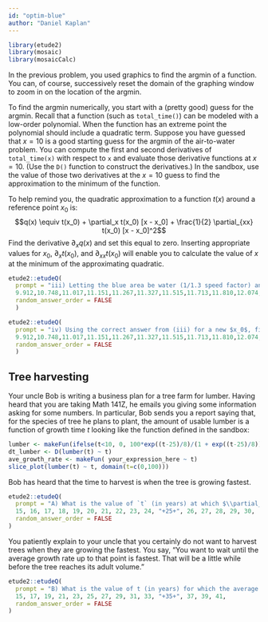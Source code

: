 ```yaml
---
id: "optim-blue"
author: "Daniel Kaplan"
---
```


```r
library(etude2)
library(mosaic)
library(mosaicCalc)
```


In the previous problem, you used graphics to find the argmin of a function. You can, of course, successively reset the domain of the graphing window to zoom in on the location of the argmin.

To find the argmin numerically, you start with a (pretty good) guess for the argmin. Recall that a function (such as `total_time()`) can be modeled with a low-order polynomial. When the function has an extreme point the polynomial should include a quadratic term. Suppose you have guessed that $x=10$ is a good starting guess for the argmin of the air-to-water problem. You can compute the first and second derivatives of `total_time(x)` with respect to `x` and evaluate those derivative functions at $x=10$. (Use the `D()` function to construct the derivatives.) In the sandbox, use the value of those two derivatives at the $x=10$ guess to find the approximation to the minimum of the function.

To help remind you, the quadratic approximation to a function $t(x)$ around a reference point $x_0$ is: $$q(x) \equiv t(x_0) + \partial_x t(x_0) [x - x_0] + \frac{1}{2} \partial_{xx} t(x_0) [x - x_0]^2$$
Find the derivative $\partial_x q(x)$ and set this equal to zero. Inserting appropriate values for $x_0$, $\partial_x t(x_0)$, and $\partial_{xx} t(x_0)$ will enable you to calculate the value of $x$ at the minimum of the approximating quadratic.

```r
etude2::etudeQ(
  prompt = "iii) Letting the blue area be water (1/1.3 speed factor) and starting with a guess $x_0=10$, find the $x$ that minimizes the approximating quadratic.",
  9.912,10.748,11.017,11.151,11.267,11.327,11.515,11.713,11.810,12.074,12.276,12.321,12.438,"12.461","+12.579+", 12.618,12.637,12.993,13.261,13.360,13.527,13.888,
  random_answer_order = FALSE
  )
```

```r
etude2::etudeQ(
  prompt = "iv) Using the correct answer from (iii) for a new $x_0$, find the value of $x$ that minimizes the new approximating quadratic.",
  9.912,10.748,11.017,11.151,11.267,11.327,11.515,11.713,11.810,12.074,12.276,12.321,12.438,"+12.461+", 12.579, 12.618,12.637,12.993,13.261,13.360,13.527,13.888,
  random_answer_order = FALSE
  )
```

## Tree harvesting

Your uncle Bob is writing a business plan for a tree farm for lumber. Having heard that you are taking Math 141Z, he emails you giving some information asking for some numbers. In particular, Bob sends you a report saying that, for the species of tree he plans to plant, the amount of usable lumber is a function of growth time $t$ looking like the function defined in the sandbox: 

::: {.scaffolding}
```r
lumber <- makeFun(ifelse(t<10, 0, 100*exp((t-25)/8)/(1 + exp((t-25)/8))) ~ t)
dt_lumber <- D(lumber(t) ~ t)
ave_growth_rate <- makeFun( your_expression_here ~ t)
slice_plot(lumber(t) ~ t, domain(t=c(0,100)))
```
:::

Bob has heard that the time to harvest is when the tree is growing fastest.

```r
etude2::etudeQ(
  prompt = "A) What is the value of `t` (in years) at which $\\partial_t$ `lumber(t)` is largest?",
  15, 16, 17, 18, 19, 20, 21, 22, 23, 24, "+25+", 26, 27, 28, 29, 30,
  random_answer_order = FALSE
)
```

You patiently explain to your uncle that you certainly do not want to harvest trees when they are growing the fastest. You say, "You want to wait until the average growth rate up to that point is fastest. That will be a little while before the tree reaches its adult volume."



```r
etude2::etudeQ(
  prompt = "B) What is the value of t (in years) for which the average growth rate, up to that time, is fastest.",
  15, 17, 19, 21, 23, 25, 27, 29, 31, 33, "+35+", 37, 39, 41,
  random_answer_order = FALSE
)
```

